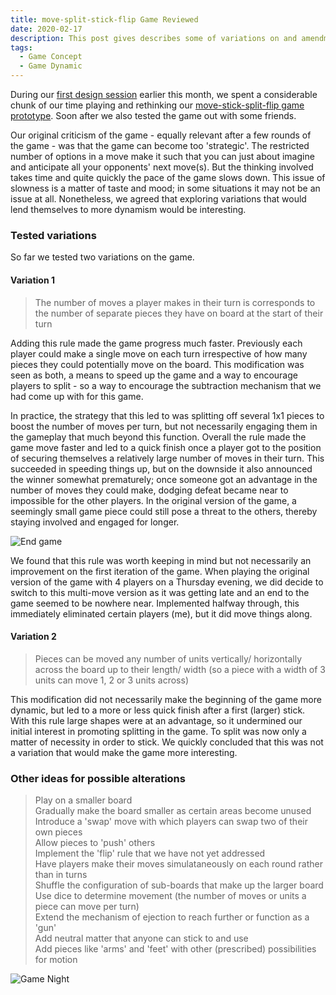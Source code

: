 ```yaml
---
title: move-split-stick-flip Game Reviewed
date: 2020-02-17
description: This post gives describes some of variations on and amendments to the move-split-stick-flip game that we have been working on.
tags:
  - Game Concept
  - Game Dynamic
---
```


During our [first design session](https://figureable.netlify.com/design-session-01) earlier this month, we spent a considerable chunk of our time playing and rethinking our [move-stick-split-flip game prototype](https://figureable.netlify.com/game-concept-move-split-stick-flip). Soon after we also tested the game out with some friends.

Our original criticism of the game - equally relevant after a few rounds of the game - was that the game can become too 'strategic'. The restricted number of options in a move make it such that you can just about imagine and anticipate all your opponents' next move(s). But the thinking involved takes time and quite quickly the pace of the game slows down. This issue of slowness is a matter of taste and mood; in some situations it may not be an issue at all. Nonetheless, we agreed that exploring variations that would lend themselves to more dynamism would be interesting.

### Tested variations

So far we tested two variations on the game.

#### Variation 1

> The number of moves a player makes in their turn is corresponds to the number of separate pieces they have on board at the start of their turn

Adding this rule made the game progress much faster. Previously each player could make a single move on each turn irrespective of how many pieces they could potentially move on the board. This modification was seen as both, a means to speed up the game and a way to encourage players to split - so a way to encourage the subtraction mechanism that we had come up with for this game.

In practice, the strategy that this led to was splitting off several 1x1 pieces to boost the number of moves per turn, but not necessarily engaging them in the gameplay that much beyond this function. Overall the rule made the game move faster and led to a quick finish once a player got to the position of securing themselves a relatively large number of moves in their turn. This succeeded in speeding things up, but on the downside it also announced the winner somewhat prematurely; once someone got an advantage in the number of moves they could make, dodging defeat became near to impossible for the other players. In the original version of the game, a seemingly small game piece could still pose a threat to the others, thereby staying involved and engaged for longer.

![End game](./endgame.jpg)

We found that this rule was worth keeping in mind but not necessarily an improvement on the first iteration of the game. When playing the original version of the game with 4 players on a Thursday evening, we did decide to switch to this multi-move version as it was getting late and an end to the game seemed to be nowhere near. Implemented halfway through, this immediately eliminated certain players (me), but it did move things along.

#### Variation 2

> Pieces can be moved any number of units vertically/ horizontally across the board up to their length/ width (so a piece with a width of 3 units can move 1, 2 or 3 units across)

This modification did not necessarily make the beginning of the game more dynamic, but led to a more or less quick finish after a first (larger) stick. With this rule large shapes were at an advantage, so it undermined our initial interest in promoting splitting in the game. To split was now only a matter of necessity in order to stick. We quickly concluded that this was not a variation that would make the game more interesting.

### Other ideas for possible alterations

> Play on a smaller board  
> Gradually make the board smaller as certain areas become unused  
> Introduce a 'swap' move with which players can swap two of their own pieces  
> Allow pieces to 'push' others  
> Implement the 'flip' rule that we have not yet addressed  
> Have players make their moves simulataneously on each round rather than in turns  
> Shuffle the configuration of sub-boards that make up the larger board  
> Use dice to determine movement (the number of moves or units a piece can move per turn)  
> Extend the mechanism of ejection to reach further or function as a 'gun'  
> Add neutral matter that anyone can stick to and use  
> Add pieces like 'arms' and 'feet' with other (prescribed) possibilities for motion

![Game Night](./gamenight.jpg)
